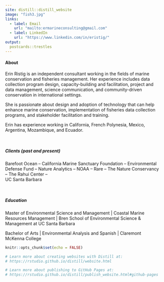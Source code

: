 ```yaml
---
site: distill::distill_website
image: "fish3.jpg"
links:
  - label: Email
    url: "mailto:ermarineconsulting@gmail.com"
  - label: LinkedIn
    url: "https://www.linkedin.com/in/eristig/"
output:
  postcards::trestles
---
```

#### **About**  
Erin Ristig is an independent consultant working in the fields of marine conservation and fisheries management. Her experience includes data collection program design, capacity-building and facilitation, project and data management, science communication, and community-driven conservation in international settings. 

She is passionate about design and adoption of technology that can help enhance marine conservation, implementation of fisheries data collection programs, and stakeholder facilitation and training.

Erin has experience working in California, French Polynesia, Mexico, Argentina, Mozambique, and Ecuador.

<br>

##### **Clients (past and present)**                       
Barefoot Ocean --
California Marine Sanctuary Foundation --
Environmental Defense Fund --
Nature Analytics --
NOAA --
Rare --
The Nature Conservancy --
The Rahui Center --   
UC Santa Barbara

<br>

##### **Education**   
Master of Environmental Science and Management | Coastal Marine Resources Management | Bren School of Environmental Science & Management at UC Santa Barbara     

Bachelor of Arts | Environmental Analysis and Spanish | Claremont McKenna College

```r
knitr::opts_chunk$set(echo = FALSE)

# Learn more about creating websites with Distill at:
# https://rstudio.github.io/distill/website.html

# Learn more about publishing to GitHub Pages at:
# https://rstudio.github.io/distill/publish_website.html#github-pages

```

